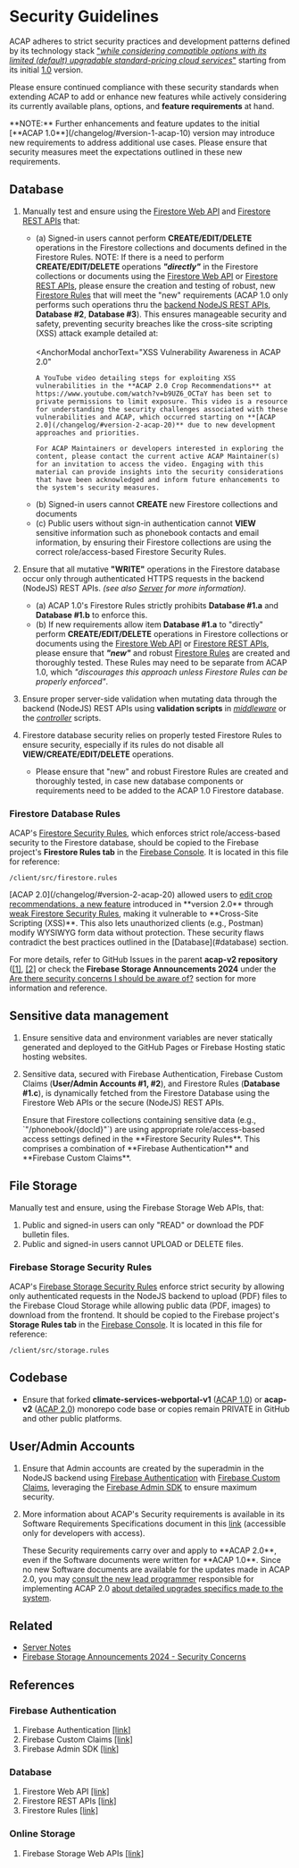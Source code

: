 
# Security Guidelines

ACAP adheres to strict security practices and development patterns defined by its technology stack <u>"_while considering compatible options with its limited (default) upgradable standard-pricing cloud services_"</u> starting from its initial [1.0](/changelog/#version-1-acap-10) version.

Please ensure continued compliance with these security standards when extending ACAP to add or enhance new features while actively considering its currently available plans, options, and **feature requirements** at hand.

<Callout type="error" emoji="☠️">
**NOTE:** Further enhancements and feature updates to the initial [**ACAP 1.0**](/changelog/#version-1-acap-10) version may introduce new requirements to address additional use cases. Please ensure that security measures meet the expectations outlined in these new requirements.
</Callout>

## Database

1. Manually test and ensure using the [Firestore Web API](https://firebase.google.com/docs/firestore/quickstart) and [Firestore REST APIs](https://firebase.google.com/docs/firestore/use-rest-api) that:
   - (a) Signed-in users cannot perform **CREATE/EDIT/DELETE** operations in the Firestore collections and documents defined in the Firestore Rules.
      <Callout type="warning">
      NOTE: If there is a need to perform **CREATE/EDIT/DELETE** operations _**"directly"**_ in the Firestore collections or documents using the [Firestore Web API](https://firebase.google.com/docs/firestore/quickstart) or [Firestore REST APIs](https://firebase.google.com/docs/firestore/use-rest-api), please ensure the creation and testing of robust, new [Firestore Rules](https://firebase.google.com/docs/firestore/security/get-started) that will meet the "new" requirements (ACAP <span className="text-xl font-bold text-red-600">1.0</span> only performs such operations thru the [backend NodeJS REST APIs](/directories/server), **Database #2**, **Database #3**). This ensures manageable security and safety, preventing security breaches like the cross-site scripting (XSS) attack example detailed at:<br /><br />
      <AnchorModal
        anchorText="XSS Vulnerability Awareness in ACAP 2.0"
      >
         A YouTube video detailing steps for exploiting XSS vulnerabilities in the **ACAP 2.0 Crop Recommendations** at https://www.youtube.com/watch?v=b9UZ6_OCTaY has been set to private permissions to limit exposure. This video is a resource for understanding the security challenges associated with these vulnerabilities and ACAP, which occurred starting on **[ACAP 2.0](/changelog/#version-2-acap-20)** due to new development approaches and priorities.

         For ACAP Maintainers or developers interested in exploring the content, please contact the current active ACAP Maintainer(s) for an invitation to access the video. Engaging with this material can provide insights into the security considerations that have been acknowledged and inform future enhancements to the system's security measures.
      </AnchorModal>
      </Callout>
   - (b) Signed-in users cannot **CREATE** new Firestore collections and documents
   - (c) Public users without sign-in authentication cannot **VIEW** sensitive information such as phonebook contacts and email information, by ensuring their Firestore collections are using the correct role/access-based Firestore Security Rules.

2. Ensure that all mutative **"WRITE"** operations in the Firestore database occur only through authenticated HTTPS requests in the backend (NodeJS) REST APIs. _(see also [Server](/directories/server) for more information)._
   - (a) ACAP 1.0's Firestore Rules strictly prohibits **Database #1.a** and **Database #1.b** to enforce this.
   - (b) If new requirements allow item **Database #1.a** to "directly" perform **CREATE/EDIT/DELETE** operations in Firestore collections or documents using the [Firestore Web API](https://firebase.google.com/docs/firestore/quickstart) or [Firestore REST APIs](https://firebase.google.com/docs/firestore/use-rest-api), please ensure that _**"new"**_ and robust [Firestore Rules](https://firebase.google.com/docs/firestore/security/get-started) are created and thoroughly tested. These Rules may need to be separate from ACAP <span className="text-xl font-bold text-red-600">1.0</span>, which _"discourages this approach unless Firestore Rules can be properly enforced"_.

3. Ensure proper server-side validation when mutating data through the backend (NodeJS) REST APIs using **validation scripts** in [_middleware_](/directories/server/#middleware) or the [_controller_](/directories/server/#controllers) scripts.

4. Firestore database security relies on properly tested Firestore Rules to ensure security, especially if its rules do not disable all **VIEW/CREATE/EDIT/DELETE** operations.
   - Please ensure that "new" and robust Firestore Rules are created and thoroughly tested, in case new database components or requirements need to be added to the ACAP 1.0 Firestore database.

### Firestore Database Rules

ACAP's [Firestore Security Rules](https://firebase.google.com/docs/firestore/security/get-started), which enforces strict role/access-based security to the Firestore database, should be copied to the Firebase project's <b>Firestore Rules tab</b> in the [Firebase Console](https://console.firebase.google.com/u/0/?pli=1). It is located in this file for reference:

```text copy
/client/src/firestore.rules
```

<Callout type="warning">
[ACAP 2.0](/changelog/#version-2-acap-20) allowed users to <u>edit crop recommendations, a new feature</u> introduced in **version 2.0** through <u>weak Firestore Security Rules</u>, making it vulnerable to **Cross-Site Scripting (XSS)**. This also lets unauthorized clients (e.g., Postman) modify WYSIWYG form data without protection. These security flaws contradict the best practices outlined in the [Database](#database) section.

For more details, refer to GitHub Issues in the parent **acap-v2 repository** ([[1]](https://github.com/amia-cis/acap-v2/issues/34), [[2]](https://github.com/amia-cis/acap-v2/issues/57) or check the **Firebase Storage Announcements 2024** under the [Are there security concerns I should be aware of?](/announcements/firebase-storage-2024#security-considerations) section for more information and reference.
</Callout>

## Sensitive data management

1.  Ensure sensitive data and environment variables are never statically generated and deployed to the GitHub Pages or Firebase Hosting static hosting websites.

2. Sensitive data, secured with Firebase Authentication, Firebase Custom Claims (**User/Admin Accounts #1, #2**), and Firestore Rules (**Database #1.c**), is dynamically fetched from the Firestore Database using the Firestore Web APIs or the secure (NodeJS) REST APIs.

   <Callout>
   Ensure that Firestore collections containing sensitive data (e.g., `"/phonebook/{docId}"`) are using appropriate role/access-based access settings defined in the **Firestore Security Rules**. This comprises a combination of **Firebase Authentication** and **Firebase Custom Claims**.
   </Callout>

## File Storage

Manually test and ensure, using the Firebase Storage Web APIs, that:

1. Public and signed-in users can only "READ" or download the PDF bulletin files.
2. Public and signed-in users cannot UPLOAD or DELETE files.

### Firebase Storage Security Rules

ACAP's [Firebase Storage Security Rules](https://firebase.google.com/docs/storage/security/) enforce strict security by allowing only authenticated requests in the NodeJS backend to upload (PDF) files to the Firebase Cloud Storage while allowing public data (PDF, images) to download from the frontend. It should be copied to the Firebase project's <b>Storage Rules tab</b> in the [Firebase Console](https://console.firebase.google.com/u/0/?pli=1). It is located in this file for reference:

```text copy
/client/src/storage.rules
```

## Codebase

- Ensure that forked **climate-services-webportal-v1** ([ACAP 1.0](/changelog/#version-1-acap-10)) or **acap-v2** ([ACAP 2.0](/changelog/#version-2-acap-20)) monorepo code base or copies remain PRIVATE in GitHub and other public platforms.

## User/Admin Accounts

1. Ensure that Admin accounts are created by the superadmin in the NodeJS backend using [Firebase Authentication](https://firebase.google.com/docs/auth/) with [Firebase Custom Claims](https://firebase.google.com/docs/auth/admin/custom-claims), leveraging the [Firebase Admin SDK](https://firebase.google.com/docs/admin/setup) to ensure maximum security.

2. More information about ACAP's Security requirements is available in its Software Requirements Specifications document in this [link](https://github.com/amia-cis/acap-v2/blob/dev/docs/acap_1.0_software_requirements_specification_v4.0.pdf) (accessible only for developers with access).

   <Callout type="info">
   These Security requirements carry over and apply to **ACAP 2.0**, even if the Software documents were written for **ACAP 1.0**. Since no new Software documents are available for the updates made in ACAP 2.0, you may <u>consult the new lead programmer</u> responsible for implementing ACAP 2.0 <u>about detailed upgrades specifics made to the system</u>.
   </Callout>

## Related

- [Server Notes](/directories/server)
- [Firebase Storage Announcements 2024 - Security Concerns](/announcements/firebase-storage-2024#security-considerations)

## References

### Firebase Authentication

1. Firebase Authentication [[link]](https://firebase.google.com/docs/auth/)
2. Firebase Custom Claims [[link]](https://firebase.google.com/docs/auth/admin/custom-claims)
3. Firebase Admin SDK [[link]](https://firebase.google.com/docs/admin/setup)

### Database

1. Firestore Web API [[link]](https://firebase.google.com/docs/firestore/quickstart)
2. Firestore REST APIs [[link]](https://firebase.google.com/docs/firestore/use-rest-api)
3. Firestore Rules [[link]](https://firebase.google.com/docs/firestore/security/get-started)

### Online Storage

1. Firebase Storage Web APIs [[link]](https://firebase.google.com/docs/storage/web/upload-files)

